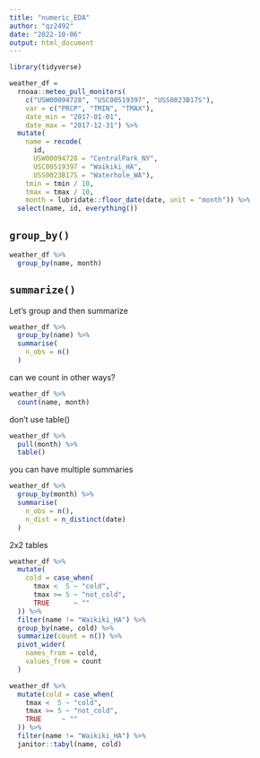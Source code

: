 ```yaml
---
title: "numeric_EDA"
author: "qz2492"
date: "2022-10-06"
output: html_document
---
```


```r
library(tidyverse)
```

```r
weather_df =  
  rnoaa::meteo_pull_monitors(
    c("USW00094728", "USC00519397", "USS0023B17S"),
    var = c("PRCP", "TMIN", "TMAX"), 
    date_min = "2017-01-01",
    date_max = "2017-12-31") %>%
  mutate(
    name = recode(
      id, 
      USW00094728 = "CentralPark_NY", 
      USC00519397 = "Waikiki_HA",
      USS0023B17S = "Waterhole_WA"),
    tmin = tmin / 10,
    tmax = tmax / 10,
    month = lubridate::floor_date(date, unit = "month")) %>%
  select(name, id, everything())
```

## `group_by()`

```r
weather_df %>%
  group_by(name, month)

```

## `summarize()`

Let's group and then summarize

```r

weather_df %>%
  group_by(name) %>%
  summarise(
    n_obs = n()
  )
```

can we count in other ways?

```r

weather_df %>%
  count(name, month)
```

don't use table()

```r

weather_df %>%
  pull(month) %>%
  table()
```

you can have multiple summaries

```r

weather_df %>%
  group_by(month) %>%
  summarise(
    n_obs = n(),
    n_dist = n_distinct(date)
  )
```


2x2 tables

```r
weather_df %>% 
  mutate(
    cold = case_when(
      tmax <  5 ~ "cold",
      tmax >= 5 ~ "not_cold",
      TRUE      ~ ""
  )) %>% 
  filter(name != "Waikiki_HA") %>% 
  group_by(name, cold) %>% 
  summarize(count = n()) %>%
  pivot_wider(
    names_from = cold,
    values_from = count
  )
```

```r
weather_df %>% 
  mutate(cold = case_when(
    tmax <  5 ~ "cold",
    tmax >= 5 ~ "not_cold",
    TRUE     ~ ""
  )) %>% 
  filter(name != "Waikiki_HA") %>% 
  janitor::tabyl(name, cold)
```

